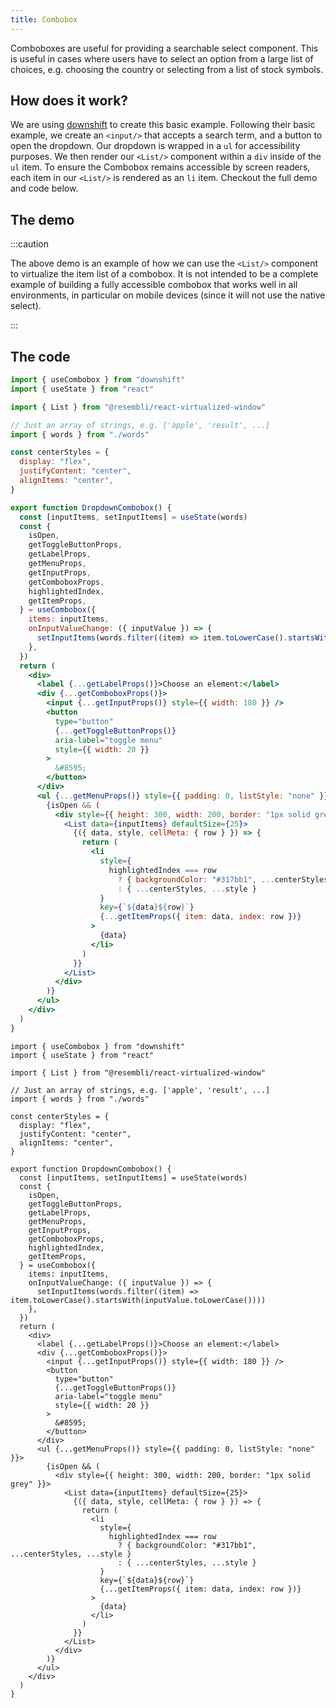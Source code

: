 ```yaml
---
title: Combobox
---
```


Comboboxes are useful for providing a searchable select component. This is useful in cases where users have to select an option
from a large list of choices, e.g. choosing the country or selecting from a list of stock symbols.

## How does it work?

We are using [downshift](https://www.downshift-js.com/) to create this basic example. Following their basic example, we
create an `<input/>` that accepts a search term, and a button to open the dropdown. Our dropdown is wrapped in a `ul` for
accessibility purposes. We then render our `<List/>` component within a `div` inside of the `ul` item. To ensure the Combobox
remains accessible by screen readers, each item in our `<List/>` is rendered as an `li` item. Checkout the full demo and code
below.

## The demo


<DropdownCombobox />

:::caution

The above demo is an example of how we can use the `<List/>` component to virtualize the item list of a combobox.
It is not intended to be a complete example of building a fully accessible combobox that works well in all environments,
in particular on mobile devices (since it will not use the native select).

:::

## The code


<Tabs>
<TabItem value="js" label="JavaScript">

```jsx
import { useCombobox } from "downshift"
import { useState } from "react"

import { List } from "@resembli/react-virtualized-window"

// Just an array of strings, e.g. ['apple', 'result', ...]
import { words } from "./words"

const centerStyles = {
  display: "flex",
  justifyContent: "center",
  alignItems: "center",
}

export function DropdownCombobox() {
  const [inputItems, setInputItems] = useState(words)
  const {
    isOpen,
    getToggleButtonProps,
    getLabelProps,
    getMenuProps,
    getInputProps,
    getComboboxProps,
    highlightedIndex,
    getItemProps,
  } = useCombobox({
    items: inputItems,
    onInputValueChange: ({ inputValue }) => {
      setInputItems(words.filter((item) => item.toLowerCase().startsWith(inputValue.toLowerCase())))
    },
  })
  return (
    <div>
      <label {...getLabelProps()}>Choose an element:</label>
      <div {...getComboboxProps()}>
        <input {...getInputProps()} style={{ width: 180 }} />
        <button
          type="button"
          {...getToggleButtonProps()}
          aria-label="toggle menu"
          style={{ width: 20 }}
        >
          &#8595;
        </button>
      </div>
      <ul {...getMenuProps()} style={{ padding: 0, listStyle: "none" }}>
        {isOpen && (
          <div style={{ height: 300, width: 200, border: "1px solid grey" }}>
            <List data={inputItems} defaultSize={25}>
              {({ data, style, cellMeta: { row } }) => {
                return (
                  <li
                    style={
                      highlightedIndex === row
                        ? { backgroundColor: "#317bb1", ...centerStyles, ...style }
                        : { ...centerStyles, ...style }
                    }
                    key={`${data}${row}`}
                    {...getItemProps({ item: data, index: row })}
                  >
                    {data}
                  </li>
                )
              }}
            </List>
          </div>
        )}
      </ul>
    </div>
  )
}
```

</TabItem>
<TabItem value="ts" label="TypeScript">

```tsx
import { useCombobox } from "downshift"
import { useState } from "react"

import { List } from "@resembli/react-virtualized-window"

// Just an array of strings, e.g. ['apple', 'result', ...]
import { words } from "./words"

const centerStyles = {
  display: "flex",
  justifyContent: "center",
  alignItems: "center",
}

export function DropdownCombobox() {
  const [inputItems, setInputItems] = useState(words)
  const {
    isOpen,
    getToggleButtonProps,
    getLabelProps,
    getMenuProps,
    getInputProps,
    getComboboxProps,
    highlightedIndex,
    getItemProps,
  } = useCombobox({
    items: inputItems,
    onInputValueChange: ({ inputValue }) => {
      setInputItems(words.filter((item) => item.toLowerCase().startsWith(inputValue.toLowerCase())))
    },
  })
  return (
    <div>
      <label {...getLabelProps()}>Choose an element:</label>
      <div {...getComboboxProps()}>
        <input {...getInputProps()} style={{ width: 180 }} />
        <button
          type="button"
          {...getToggleButtonProps()}
          aria-label="toggle menu"
          style={{ width: 20 }}
        >
          &#8595;
        </button>
      </div>
      <ul {...getMenuProps()} style={{ padding: 0, listStyle: "none" }}>
        {isOpen && (
          <div style={{ height: 300, width: 200, border: "1px solid grey" }}>
            <List data={inputItems} defaultSize={25}>
              {({ data, style, cellMeta: { row } }) => {
                return (
                  <li
                    style={
                      highlightedIndex === row
                        ? { backgroundColor: "#317bb1", ...centerStyles, ...style }
                        : { ...centerStyles, ...style }
                    }
                    key={`${data}${row}`}
                    {...getItemProps({ item: data, index: row })}
                  >
                    {data}
                  </li>
                )
              }}
            </List>
          </div>
        )}
      </ul>
    </div>
  )
}
```

</TabItem>
</Tabs>
